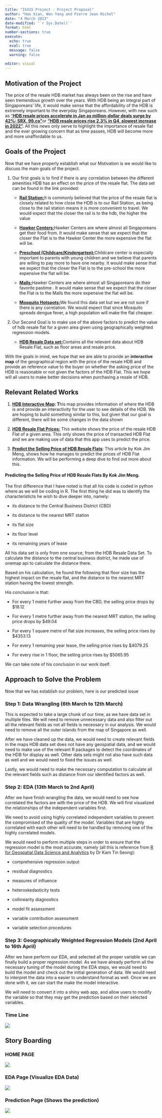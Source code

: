 ```yaml
---
title: "IS415 Project - Project Proposal"
author: "Hao Xian, Wen Yang and Pierre Jean Michel"
date: "4 March 2023"
date-modified: '`r Sys.Date()`'
format: html
number-sections: true
execute: 
  echo: true
  eval: true
  message: false
  warning: false
  
editor: visual
---
```


## Motivation of the Project

The price of the resale HDB market has always been on the rise and have seen tremendous growth over the years. With HDB being an integral part of Singaporeans' life, it would make sense that the affordability of the HDB is extremely important to the everyday Singaporeans. However, with new such as ["**HDB resale prices accelerate in Jan as million-dollar deals surge by 42%: SRX, 99.co"**](https://www.businesstimes.com.sg/property/hdb-resale-prices-accelerate-jan-million-dollar-deals-surge-42-srx-99co)or [**"HDB resale prices rise 2.3% in Q4, slowest increase in 2022"**](https://www.straitstimes.com/singapore/housing/hdb-resale-prices-rise-23-in-q4-slowest-increase-in-2022#:~:text=Resale%20prices%20grew%20by%2010.4,latest%20round%20of%20property%20curbs.)**.** All this news only serve to highlight the importance of resale flat and the ever growing concern that as time passes, HDB will become more and more unaffordable to us.

## Goals of the Project

Now that we have properly establish what our Motivation is we would like to discuss the main goals of the project.

1.  Our first goals is to find if there is any correlation between the different amenities HDB has an effect on the price of the resale flat. The data set can be found in the link provided:

    -   [**Rail Station:**](https://dataportal.asia/dataset/203030733_master-plan-2019-rail-station-name-layer)It is commonly believed that the price of the resale flat is closely related to how close the HDB is to our Rail Station, as being close to the rail station means it is more convenient to travel. We would expect that the closer the rail is to the hdb, the higher the value

    -   [**Hawker Centers:**](https://dataportal.asia/dataset/192501037_hawker-centres)Hawker Centers are where almost all Singaporeans get their food from. It would make sense that we expect that the closer the Flat is to the Hawker Center the more expensive the flat will be.

    -   [**Preschool (Childcare/Kindergarten):**](https://dataportal.asia/dataset/203030733_pre-schools-location)Childcare center is especially important to parents with young children and we believe that parents are willing to pay more to have one nearby. It would make sense that we expect that the closer the Flat is to the pre-school the more expensive the flat will be.

    -   [**Malls:**](https://dataportal.asia/dataset/203030733_master-plan-2019-sdcp-park-mall-promenade-and-public-link)Hawker Centers are where almost all Singaporeans do their favorite pastime . It would make sense that we expect that the closer the Flat is to the Malls the more expensive the flat will be.

    -   [**Mosquito Hotspots:**](https://dataportal.asia/dataset/192501037_areas-with-high-aedes-population)We found this data set but we are not sure if there is any correlation. We would expect that since Mosquito spreads dengue fever, a high population will make the flat cheaper.

2.  Our Second Goal is to make use of the above factors to predict the value of hdb resale flat for a given area given using geographically weighted regression models.

    -   [**HDB Resale Data set:**](https://data.gov.sg/dataset/resale-flat-prices)Contains all the relevant data about HDB Resale Flat, such as floor areas and resale price.

With the goals in mind, we hope that we are able to provide an **interactive map** of the geographical region with the price of the resale HDB and provide an reference value to the buyer on whether the asking price of the HDB is reasonable or not given the factors of the HDB Flat. This we hope will all users to make better decisions when purchasing a resale of HDB.

## Relevant Related Works

1.  [**HDB Interactive Map**](https://services2.hdb.gov.sg/web/fi10/emap.html)**: T**his map provides information of where the HDB is and provide an interactivity for the user to see details of the HDB. We are hoping to build something similar to this, but given that our goal is different, there will be some changes in the data shown

2.  [[**HDB Resale Flat Prices:**]{.underline}](https://services2.hdb.gov.sg/webapp/BB33RTIS/) This website shows the price of the resale HDB Flat of a given area. This only shows the price of transacted HDB Flat and we are making use of data that this app uses to predict the price.

3.  [[**Predict the Selling Price of HDB Resale Flats**]{.underline}](https://towardsdatascience.com/predict-the-selling-price-of-hdb-resale-flats-50530391a845): This article by Kok Jim Meng, shows how he manages to predict the prices of HDB Flat information. We will be performing a deep dive to find out more about this.

#### Predicting the Selling Price of HDB Resale Flats By Kok Jim Meng.

The first difference that I have noted is that all his code is coded in python where as we will be coding in R. The first thing he did was to identify the characteristicts he wish to dive deeper into, namely:

-   its distance to the Central Business District (CBD)

-   its distance to the nearest MRT station

-   its flat size

-   its floor level

-   its remaining years of lease

All his data set is only from one source, from the HDB Resale Data Set. To calculate the distance to the central business district, he made use of onemap api to calculate the distance there.

Based on his calculation, he found the following that floor size has the highest impact on the resale flat, and the distance to the nearest MRT station having the lowest strength.

His conclusion is that:

-   For every 1 metre further away from the CBD, the selling price drops by \$18.12

-   For every 1 metre further away from the nearest MRT station, the selling price drops by \$49.04

-   For every 1 square metre of flat size increases, the selling price rises by \$4353.13

-   For every 1 remaining year lease, the selling price rises by \$4079.25

-   For every rise in 1 floor, the selling price rises by \$5065.95

We can take note of his conclusion in our work itself.

## Approach to Solve the Problem

Now that we has establish our problem, here is our predicted issue

### Step 1: Data Wrangling (6th March to 12th March)

This is expected to take a large chunk of our time, as we have data set in multiple files. We will need to remove unnecessary data and also filter out all the relevant fields as not all fields is necessary in our analysis. We would need to remove all the outer islands from the map of Singapore as well.

After we have cleaned up the data, we would need to create relevant fields in the maps HDB data set does not have any geospatial data, and we would need to make use of the relevant R packages to detect the coordinates of the HDB for display as well. Other data sets might not also have such data as well and we would need to fixed the issues as well.

Lastly, we would need to make the necessary computation to calculate all the relevant fields such as distance from our identified factors as well.

### Step 2: EDA (13th March to 2nd April)

After we have finish wrangling the data, we would need to see how correlated the factors are with the price of the HDB. We will first visualized the relationships of the independent variables first.

We need to avoid using highly correlated independent variables to prevent the compromised of the quality of the model. Variables that are highly correlated with each other will need to be handled by removing one of the highly correlated models.

We would need to perform multiple steps in order to ensure that the regression model is the most accurate, namely (all this is reference from [R for Geospatial Data Science and Analytics](https://r4gdsa.netlify.app/chap13.html#checking-for-multicolinearity) by Dr Kam Tin Seong):

-   comprehensive regression output

-   residual diagnostics

-   measures of influence

-   heteroskedasticity tests

-   collinearity diagnostics

-   model fit assessment

-   variable contribution assessment

-   variable selection procedures

### Step 3: Geographically Weighted Regression Models (2nd April to 16th April)

After we have perform our EDA, and selected all the proper variable we can finally build a proper regression model. As we have already perform all the necessary tuning of the model during the EDA steps, we would need to build the model and check out the initial generation of data. We would need to interpret the data into a easier to understand format as well. Once we are done with it, we can start the make the model interactive.

We will need to convert it into a shiny web app, and allow users to modify the variable so that they may get the prediction based on their selected variables.

### Time Line

![](images/Timeline.JPG)

## Story Boarding

### HOME PAGE

![](images/photo_2023-03-04_17-46-25.jpg)

### **EDA Page (Visualize EDA Data)**

![](images/photo_2023-03-04_17-52-34.jpg)

### **Prediction Page (Shows the prediction)**

![](images/photo_2023-03-04_17-52-51.jpg)
